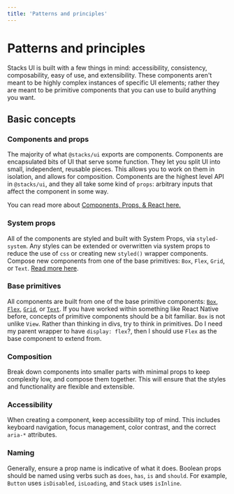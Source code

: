 ```yaml
---
title: 'Patterns and principles'
---
```


# Patterns and principles

Stacks UI is built with a few things in mind: accessibility, consistency, composability,
easy of use, and extensibility. These components aren't meant to be highly complex instances
of specific UI elements; rather they are meant to be primitive components that you can use to
build anything you want.

## Basic concepts

### Components and props

The majority of what `@stacks/ui` exports are components. Components are encapsulated bits
of UI that serve some function. They let you split UI into small, independent, reusable pieces.
This allows you to work on them in isolation, and allows for composition. Components are the
highest level API in `@stacks/ui`, and they all take some kind of `props`: arbitrary inputs
that affect the component in some way.

You can read more about [Components, Props, & React here.](https://reactjs.org/docs/components-and-props.html)

### System props

All of the components are styled and built with System Props, via `styled-system`. Any styles
can be extended or overwritten via system props to reduce the use of `css` or creating new
`styled()` wrapper components. Compose new components from one of the base primitives: `Box`,
`Flex`, `Grid`, or `Text`. [Read more here](/system-props).

### Base primitives

All components are built from one of the base primitive components: [`Box`](/components/box),
[`Flex`](/components/flex), [`Grid`](/components/grid), or [`Text`](/components/text). If you
have worked within something like React Native before, concepts of primitive components should
be a bit familiar. `Box` is not unlike `View`. Rather than thinking in divs, try to think in primitives.
Do I need my parent wrapper to have `display: flex`?, then I should use `Flex` as the base component to extend from.

### Composition

Break down components into smaller parts with minimal props to keep complexity low, and compose them together.
This will ensure that the styles and functionality are flexible and extensible.

### Accessibility

When creating a component, keep accessibility top of mind. This includes keyboard navigation, focus management,
color contrast, and the correct `aria-*` attributes.

### Naming

Generally, ensure a prop name is indicative of what it does. Boolean props should be named using verbs such
as `does`, `has`, `is` and `should`. For example, `Button` uses `isDisabled`, `isLoading`, and `Stack` uses `isInline`.
